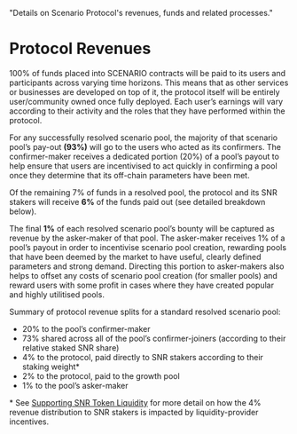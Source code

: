 
  "Details on Scenario Protocol's revenues, funds and related processes."

# Protocol Revenues

100% of funds placed into SCENARIO contracts will be paid to its users and participants across varying time horizons. This means that as other services or businesses are developed on top of it, the protocol itself will be entirely user/community owned once fully deployed. Each user’s earnings will vary according to their activity and the roles that they have performed within the protocol.

For any successfully resolved scenario pool, the majority of that scenario pool’s pay-out <b>(93%)</b> will go to the users who acted as its confirmers. The confirmer-maker receives a dedicated portion (20%) of a pool’s payout to help ensure that users are incentivised to act quickly in confirming a pool once they determine that its off-chain parameters have been met. 

Of the remaining 7% of funds in a resolved pool, the protocol and its SNR stakers will receive <b>6%</b> of the funds paid out (see detailed breakdown below). 

The final <b>1%</b> of each resolved scenario pool’s bounty will be captured as revenue by the asker-maker of that pool. The asker-maker receives 1% of a pool’s payout in order to incentivise scenario pool creation, rewarding pools that have been deemed by the market to have useful, clearly defined parameters and strong demand. Directing this portion to asker-makers also helps to offset any costs of scenario pool creation (for smaller pools) and reward users with some profit in cases where they have created popular and highly utilitised pools.

Summary of protocol revenue splits for a standard resolved scenario pool:<br/>
* 20% to the pool’s confirmer-maker
* 73% shared across all of the pool’s confirmer-joiners (according to their relative staked SNR share)
* 4% to the protocol, paid directly to SNR stakers according to their staking weight* 
* 2% to the protocol, paid to the growth pool
* 1% to the pool’s asker-maker	

<Note>* See [Supporting SNR Token Liquidity](/liquidity) for more detail on how the 4% revenue distribution to SNR stakers is impacted by liquidity-provider incentives.</Note>